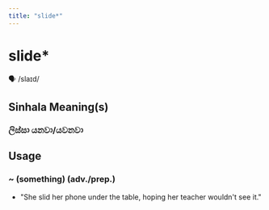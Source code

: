 ```yaml
---
title: "slide*"
---
```


# slide*

🗣️ /slaɪd/

## Sinhala Meaning(s)

### ලිස්සා යනවා/යවනවා

## Usage

### ~ (something) (adv./prep.)

- "She slid her phone under the table, hoping her teacher wouldn't see it."

